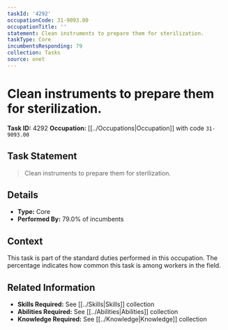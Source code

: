 ```yaml
---
taskId: '4292'
occupationCode: 31-9093.00
occupationTitle: ''
statement: Clean instruments to prepare them for sterilization.
taskType: Core
incumbentsResponding: 79
collection: Tasks
source: onet
---
```

# Clean instruments to prepare them for sterilization.

**Task ID:** 4292
**Occupation:** [[../Occupations|Occupation]] with code `31-9093.00`

## Task Statement

> Clean instruments to prepare them for sterilization.

## Details

- **Type:** Core
- **Performed By:** 79.0% of incumbents

## Context

This task is part of the standard duties performed in this occupation. The percentage indicates how common this task is among workers in the field.

## Related Information

- **Skills Required:** See [[../Skills|Skills]] collection
- **Abilities Required:** See [[../Abilities|Abilities]] collection
- **Knowledge Required:** See [[../Knowledge|Knowledge]] collection
